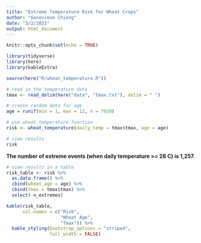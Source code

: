 ```yaml
---
title: "Extreme Temperature Risk for Wheat Crops"
author: "Genevieve Chiong"
date: "3/2/2022"
output: html_document
---
```


```r
knitr::opts_chunk$set(echo = TRUE)

library(tidyverse)
library(here)
library(kableExtra)

source(here("R/wheat_temperature.R"))
```


```r
# read in the temperature data
tmax <- read_delim(here("data", "tmax.txt"), delim = " ")

# create random data for age 
age = runif(min = 1, max = 12, n = 7920) 
```



```r
# use wheat_temperature function
risk <- wheat_temperature(daily_temp = tmax$tmax, age = age) 

# view results
risk
```
**The number of extreme events (when daily temperature >= 28 C) is 1,257.**

```r
# view results in a table
risk_table <- risk %>% 
  as.data.frame() %>% 
  cbind(wheat_age = age) %>%
  cbind(tmax = tmax$tmax) %>%
  select(-n_extremes)

kable(risk_table,
      col.names = c("Risk",
                    "Wheat Age",
                    "Tmax")) %>% 
  kable_styling(bootstrap_options = "striped",
                full_width = FALSE)
```



